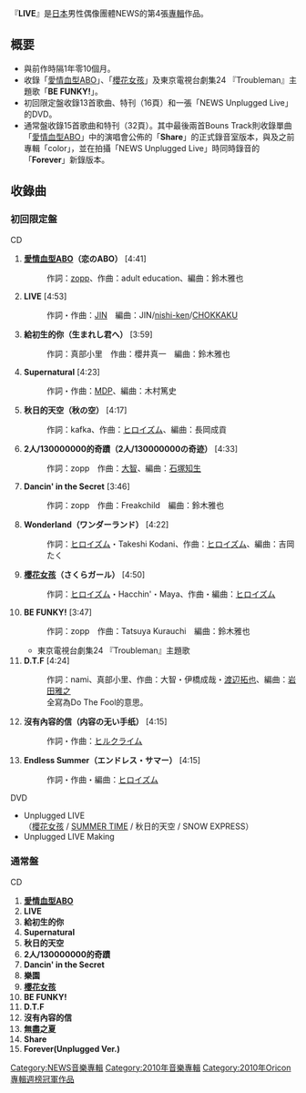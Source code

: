 {{unreferenced|time=2019-01-09T04:45:52+00:00}}
{{Infobox album
| name           = LIVE
| type           = 專輯
| artist         = [[NEWS|NEWS]]
<!-- 未知參數 | background     = Orange -->
| released       = 2010年9月15日
| recorded       = 2009年 - 2010年
| genre          = [[J-POP|J-POP]]
| label          = [[傑尼斯娛樂|傑尼斯娛樂]]
| chart_position = * 週最高排名第1名（[[Oricon|Oricon]]）
* 2010年9月度月排名第2名（Oricon）
| prev_title     = [[color_(專輯)|color]]
| prev_year      = 2009
| next_title     = [[NEWS_BEST|NEWS BEST]]
| next_year      = 2012
}}
『'''LIVE'''』是[[日本|日本]]男性偶像團體NEWS的第4張[[音樂專輯|專輯]]作品。

== 概要 ==
* 與前作時隔1年零10個月。
* 收錄「[[愛情血型ABO|愛情血型ABO]]」、「[[櫻花女孩|櫻花女孩]]」及東京電視台劇集24 『Troubleman』主題歌「'''BE FUNKY!'''」。
* 初回限定盤收錄13首歌曲、特刊（16頁）和一張「NEWS Unplugged Live」的DVD。
* 通常盤收錄15首歌曲和特刊（32頁）。其中最後兩首Bouns Track則收錄單曲「[[愛情血型ABO|愛情血型ABO]]」中的演唱會公佈的「'''Share'''」的正式錄音室版本，與及之前專輯「color」，並在拍攝「NEWS Unplugged Live」時同時錄音的「'''Forever'''」新錄版本。

== 收錄曲 ==
=== 初回限定盤 ===
;CD
# '''[[愛情血型ABO|愛情血型ABO]]（恋のABO）''' [4:41]
#: 作詞：[[zopp|zopp]]、作曲：adult education、編曲：鈴木雅也
# '''LIVE''' [4:53]
#: 作詞・作曲：[[JIN_(ミュージシャン)|JIN]]　編曲：JIN/[[nishi-ken|nishi-ken]]/[[CHOKKAKU|CHOKKAKU]]
# '''給初生的你（生まれし君へ）''' [3:59]
#: 作詞：真部小里　作曲：櫻井真一　編曲：鈴木雅也
# '''Supernatural''' [4:23]
#: 作詞・作曲：[[MDP|MDP]]、編曲：木村篤史
# '''秋日的天空（秋の空）''' [4:17]
#: 作詞：kafka、作曲：[[ヒロイズム|ヒロイズム]]、編曲：長岡成貢
# '''2人/130000000的奇蹟（2人/130000000の奇迹）''' [4:33]
#: 作詞：zopp　作曲：[[大智|大智]]、編曲：[[石塚知生|石塚知生]]
# '''Dancin' in the Secret''' [3:46]
#: 作詞：zopp　作曲：Freakchild　編曲：鈴木雅也
# '''Wonderland（ワンダーランド）''' [4:22]
#: 作詞：[[ヒロイズム|ヒロイズム]]・Takeshi Kodani、作曲：[[ヒロイズム|ヒロイズム]]、編曲：吉岡たく
# '''[[櫻花女孩|櫻花女孩]]（さくらガール）''' [4:50]
#: 作詞：[[ヒロイズム|ヒロイズム]]・Hacchin'・Maya、作曲・編曲：[[ヒロイズム|ヒロイズム]]
# '''BE FUNKY!''' [3:47]
#: 作詞：zopp　作曲：Tatsuya Kurauchi　編曲：鈴木雅也
#* 東京電視台劇集24 『Troubleman』主題歌
# '''D.T.F ''' [4:24]
#: 作詞：nami、真部小里、作曲：大智・伊橋成哉・[[渡辺拓也|渡辺拓也]]、編曲：[[岩田雅之|岩田雅之]]
#: 全寫為Do The Fool的意思。
# '''沒有內容的信（内容の无い手纸）''' [4:15]
#: 作詞・作曲：[[Hilcrhyme|ヒルクライム]]
# '''Endless Summer（エンドレス・サマー）''' [4:15]
#: 作詞・作曲・編曲：[[ヒロイズム|ヒロイズム]]

;DVD
*Unplugged LIVE<br/>（[[櫻花女孩|櫻花女孩]] / [[SUMMER_TIME|SUMMER TIME]] / 秋日的天空 / SNOW EXPRESS）
*Unplugged LIVE Making

=== 通常盤 ===
;CD
# '''[[愛情血型ABO|愛情血型ABO]]'''
# '''LIVE'''
# '''給初生的你'''
# '''Supernatural'''
# '''秋日的天空'''
# '''2人/130000000的奇蹟'''
# '''Dancin' in the Secret'''
# '''樂園'''
# '''[[櫻花女孩|櫻花女孩]]'''
# '''BE FUNKY!'''
# '''D.T.F '''
# '''沒有內容的信'''
# '''無盡之夏'''
# '''Share'''
# '''Forever(Unplugged Ver.)'''

{{NEWS组合}}
{{東京電視台電視劇24主題曲2010年代}}
{{Oricon專輯週榜冠軍 (2010年)|2010年9月27日}}

[[Category:NEWS音樂專輯|Category:NEWS音樂專輯]]
[[Category:2010年音樂專輯|Category:2010年音樂專輯]]
[[Category:2010年Oricon專輯週榜冠軍作品|Category:2010年Oricon專輯週榜冠軍作品]]